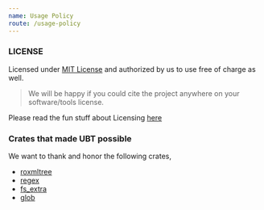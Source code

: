 ```yaml
---
name: Usage Policy
route: /usage-policy
---
```


### LICENSE
Licensed under [MIT License](https://github.com/mahadeer/ubt/blob/master/LICENSE) and authorized by us to use free of charge as well.

> We will be happy if you could cite the project anywhere on your software/tools license.

<p>Please read the fun stuff about Licensing <a href="https://opensource.guide/legal/" target="_blank">here</a></p>

### Crates that made UBT possible
We want to thank and honor the following crates,
<ul>
    <li><a href="https://crates.io/crates/roxmltree" target="_blank">roxmltree</a></li>
    <li><a href="https://crates.io/crates/regex" target="_blank">regex</a></li>
    <li><a href="https://crates.io/crates/fs_extra" target="_blank">fs_extra</a></li>
    <li><a href="https://crates.io/crates/glob" target="_blank">glob</a></li>
</ul>